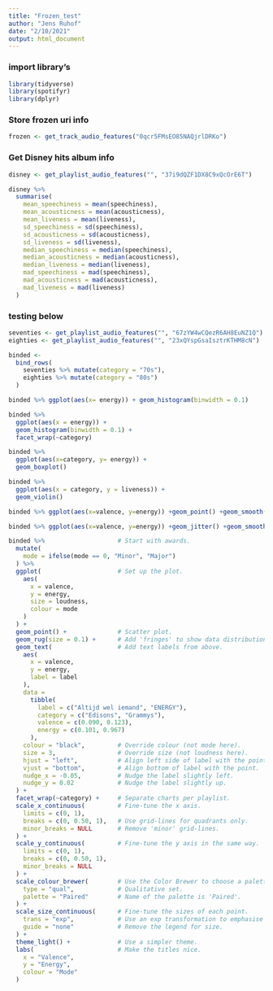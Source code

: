 ```yaml
---
title: "Frozen_test"
author: "Jens Ruhof"
date: "2/10/2021"
output: html_document
---
```


### import library's
```r
library(tidyverse)
library(spotifyr)
library(dplyr)
```

### Store frozen uri info
``` r
frozen <- get_track_audio_features("0qcr5FMsEO85NAQjrlDRKo")
```

### Get Disney hits album info
``` r
disney <- get_playlist_audio_features("", "37i9dQZF1DX8C9xQcOrE6T")

disney %>%
  summarise(
    mean_speechiness = mean(speechiness),
    mean_acousticness = mean(acousticness),
    mean_liveness = mean(liveness),
    sd_speechiness = sd(speechiness),
    sd_acousticness = sd(acousticness),
    sd_liveness = sd(liveness),
    median_speechiness = median(speechiness),
    median_acousticness = median(acousticness),
    median_liveness = median(liveness),
    mad_speechiness = mad(speechiness),
    mad_acousticness = mad(acousticness),
    mad_liveness = mad(liveness)
  )
```

### testing below
```r
seventies <- get_playlist_audio_features("", "67zYW4wCQezR6AH8EuNZ1Q")
eighties <- get_playlist_audio_features("", "23xQYspGsaIsztrKTHM8cN")

binded <- 
  bind_rows(
    seventies %>% mutate(category = "70s"),
    eighties %>% mutate(category = "80s")
  )

binded %>% ggplot(aes(x= energy)) + geom_histogram(binwidth = 0.1)
```


``` r
binded %>%
  ggplot(aes(x = energy)) +
  geom_histogram(binwidth = 0.1) +
  facet_wrap(~category)
```


``` r
binded %>% 
  ggplot(aes(x=category, y= energy)) +
  geom_boxplot()
```

``` r
binded %>% 
  ggplot(aes(x = category, y = liveness)) +
  geom_violin()
```

``` r
binded %>% ggplot(aes(x=valence, y=energy)) +geom_point() +geom_smooth()
```

```r
binded %>% ggplot(aes(x=valence, y=energy)) +geom_jitter() +geom_smooth()

```

``` r
binded %>%                    # Start with awards.
  mutate(
    mode = ifelse(mode == 0, "Minor", "Major")
  ) %>%
  ggplot(                     # Set up the plot.
    aes(
      x = valence,
      y = energy,
      size = loudness,
      colour = mode
    )
  ) +
  geom_point() +              # Scatter plot.
  geom_rug(size = 0.1) +      # Add 'fringes' to show data distribution.
  geom_text(                  # Add text labels from above.
    aes(
      x = valence,
      y = energy,
      label = label
    ),
    data = 
      tibble(
        label = c("Altijd wel iemand", "ENERGY"),
        category = c("Edisons", "Grammys"),
        valence = c(0.090, 0.123),
        energy = c(0.101, 0.967)
      ),
    colour = "black",         # Override colour (not mode here).
    size = 3,                 # Override size (not loudness here).
    hjust = "left",           # Align left side of label with the point.
    vjust = "bottom",         # Align bottom of label with the point.
    nudge_x = -0.05,          # Nudge the label slightly left.
    nudge_y = 0.02            # Nudge the label slightly up.
  ) +
  facet_wrap(~category) +     # Separate charts per playlist.
  scale_x_continuous(         # Fine-tune the x axis.
    limits = c(0, 1),
    breaks = c(0, 0.50, 1),   # Use grid-lines for quadrants only.
    minor_breaks = NULL       # Remove 'minor' grid-lines.
  ) +
  scale_y_continuous(         # Fine-tune the y axis in the same way.
    limits = c(0, 1),
    breaks = c(0, 0.50, 1),
    minor_breaks = NULL
  ) +
  scale_colour_brewer(        # Use the Color Brewer to choose a palette.
    type = "qual",            # Qualitative set.
    palette = "Paired"        # Name of the palette is 'Paired'.
  ) +
  scale_size_continuous(      # Fine-tune the sizes of each point.
    trans = "exp",            # Use an exp transformation to emphasise loud.
    guide = "none"            # Remove the legend for size.
  ) +
  theme_light() +             # Use a simpler theme.
  labs(                       # Make the titles nice.
    x = "Valence",
    y = "Energy",
    colour = "Mode"
  )
```